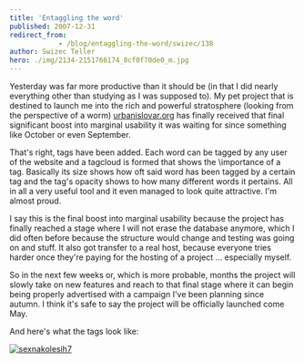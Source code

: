 ```yaml
---
title: 'Entaggling the word'
published: 2007-12-31
redirect_from: 
            - /blog/entaggling-the-word/swizec/138
author: Swizec Teller
hero: ./img/2134-2151766174_8cf0f70de0_m.jpg
---
```

Yesterday was far more productive than it should be (in that I did nearly everything other than studying as I was supposed to). My pet project that is destined to launch me into the rich and powerful stratosphere (looking from the perspective of a worm) [urbanislovar.org](http://urbanislovar.org/) has finally received that final significant boost into marginal usability it was waiting for since something like October or even September.

That's right, tags have been added. Each word can be tagged by any user of the website and a tagcloud is formed that shows the \\importance of a tag. Basically its size shows how oft said word has been tagged by a certain tag and the tag's opacity shows to how many different words it pertains. All in all a very useful tool and it even managed to look quite attractive. I'm almost proud.

I say this is the final boost into marginal usability because the project has finally reached a stage where I will not erase the database anymore, which I did often before because the structure would change and testing was going on and stuff. It also got transfer to a real host, because everyone tries harder once they're paying for the hosting of a project ... especially myself.

So in the next few weeks or, which is more probable, months the project will slowly take on new features and reach to that final stage where it can begin being properly advertised with a campaign I've been planning since autumn. I think it's safe to say the project will be officially launched come May.

And here's what the tags look like:

[![sexnakolesih7](./img/2134-2151766174_8cf0f70de0_m.jpg)](http://www.flickr.com/photos/swiz/2151766174/ "sexnakolesih7 by swizec \_, on Flickr")